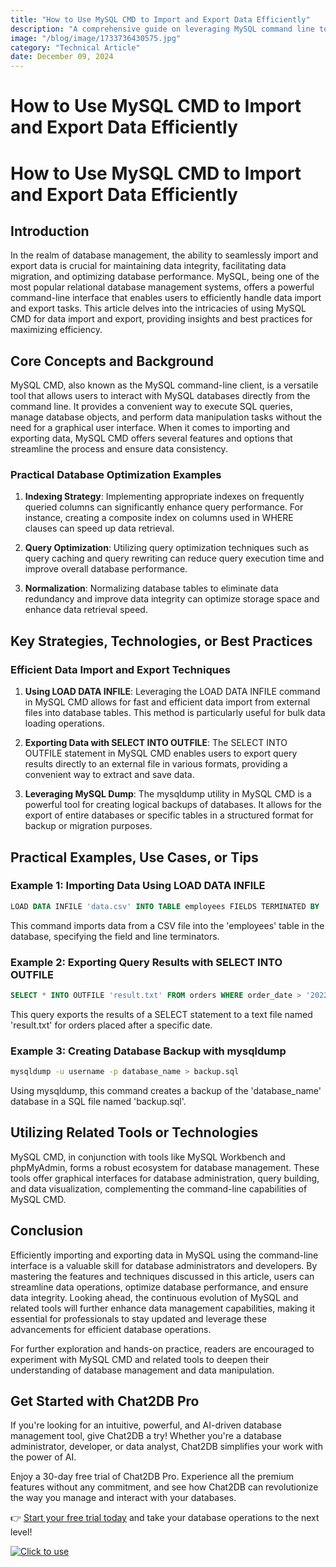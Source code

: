 ```yaml
---
title: "How to Use MySQL CMD to Import and Export Data Efficiently"
description: "A comprehensive guide on leveraging MySQL command line tools for efficient data import and export operations."
image: "/blog/image/1733736430575.jpg"
category: "Technical Article"
date: December 09, 2024
---
```


# How to Use MySQL CMD to Import and Export Data Efficiently

# How to Use MySQL CMD to Import and Export Data Efficiently

## Introduction

In the realm of database management, the ability to seamlessly import and export data is crucial for maintaining data integrity, facilitating data migration, and optimizing database performance. MySQL, being one of the most popular relational database management systems, offers a powerful command-line interface that enables users to efficiently handle data import and export tasks. This article delves into the intricacies of using MySQL CMD for data import and export, providing insights and best practices for maximizing efficiency.

## Core Concepts and Background

MySQL CMD, also known as the MySQL command-line client, is a versatile tool that allows users to interact with MySQL databases directly from the command line. It provides a convenient way to execute SQL queries, manage database objects, and perform data manipulation tasks without the need for a graphical user interface. When it comes to importing and exporting data, MySQL CMD offers several features and options that streamline the process and ensure data consistency.

### Practical Database Optimization Examples

1. **Indexing Strategy**: Implementing appropriate indexes on frequently queried columns can significantly enhance query performance. For instance, creating a composite index on columns used in WHERE clauses can speed up data retrieval.

2. **Query Optimization**: Utilizing query optimization techniques such as query caching and query rewriting can reduce query execution time and improve overall database performance.

3. **Normalization**: Normalizing database tables to eliminate data redundancy and improve data integrity can optimize storage space and enhance data retrieval speed.

## Key Strategies, Technologies, or Best Practices

### Efficient Data Import and Export Techniques

1. **Using LOAD DATA INFILE**: Leveraging the LOAD DATA INFILE command in MySQL CMD allows for fast and efficient data import from external files into database tables. This method is particularly useful for bulk data loading operations.

2. **Exporting Data with SELECT INTO OUTFILE**: The SELECT INTO OUTFILE statement in MySQL CMD enables users to export query results directly to an external file in various formats, providing a convenient way to extract and save data.

3. **Leveraging MySQL Dump**: The mysqldump utility in MySQL CMD is a powerful tool for creating logical backups of databases. It allows for the export of entire databases or specific tables in a structured format for backup or migration purposes.

## Practical Examples, Use Cases, or Tips

### Example 1: Importing Data Using LOAD DATA INFILE

```sql
LOAD DATA INFILE 'data.csv' INTO TABLE employees FIELDS TERMINATED BY ',' LINES TERMINATED BY '\n';
```

This command imports data from a CSV file into the 'employees' table in the database, specifying the field and line terminators.

### Example 2: Exporting Query Results with SELECT INTO OUTFILE

```sql
SELECT * INTO OUTFILE 'result.txt' FROM orders WHERE order_date > '2022-01-01';
```

This query exports the results of a SELECT statement to a text file named 'result.txt' for orders placed after a specific date.

### Example 3: Creating Database Backup with mysqldump

```bash
mysqldump -u username -p database_name > backup.sql
```

Using mysqldump, this command creates a backup of the 'database_name' database in a SQL file named 'backup.sql'.

## Utilizing Related Tools or Technologies

MySQL CMD, in conjunction with tools like MySQL Workbench and phpMyAdmin, forms a robust ecosystem for database management. These tools offer graphical interfaces for database administration, query building, and data visualization, complementing the command-line capabilities of MySQL CMD.

## Conclusion

Efficiently importing and exporting data in MySQL using the command-line interface is a valuable skill for database administrators and developers. By mastering the features and techniques discussed in this article, users can streamline data operations, optimize database performance, and ensure data integrity. Looking ahead, the continuous evolution of MySQL and related tools will further enhance data management capabilities, making it essential for professionals to stay updated and leverage these advancements for efficient database operations.

For further exploration and hands-on practice, readers are encouraged to experiment with MySQL CMD and related tools to deepen their understanding of database management and data manipulation.

## Get Started with Chat2DB Pro

If you're looking for an intuitive, powerful, and AI-driven database management tool, give Chat2DB a try! Whether you're a database administrator, developer, or data analyst, Chat2DB simplifies your work with the power of AI.

Enjoy a 30-day free trial of Chat2DB Pro. Experience all the premium features without any commitment, and see how Chat2DB can revolutionize the way you manage and interact with your databases.

👉 [Start your free trial today](https://chat2db.ai/pricing) and take your database operations to the next level!


[![Click to use](/image/blog/bg/chat2db.jpg)](https://chat2db.ai/)

